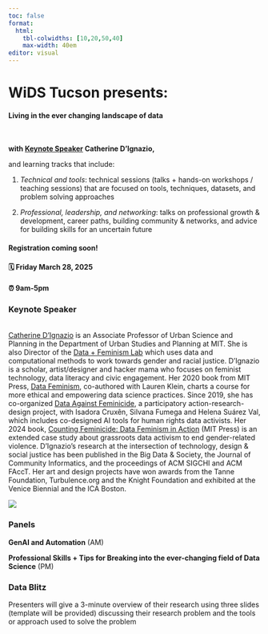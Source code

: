 ```yaml
---
toc: false
format: 
  html: 
    tbl-colwidths: [10,20,50,40]
    max-width: 40em
editor: visual
---
```


# WiDS Tucson presents: {.center}

#### Living in the ever changing landscape of data {.center}

\

**with [Keynote Speaker] Catherine D'Ignazio,**

and learning tracks that include:

1.  *Technical and tools*: technical sessions (talks + hands-on workshops / teaching sessions) that are focused on tools, techniques, datasets, and problem solving approaches

2.  *Professional, leadership, and networking*: talks on professional growth & development, career paths, building community & networks, and advice for building skills for an uncertain future

::: callout-important
#### Registration coming soon!

#### 🗓 Friday March 28, 2025

#### ⏰ 9am-5pm
:::

### Keynote Speaker

\
[Catherine D’Ignazio](https://kanarinka.com/) is an Associate Professor of Urban Science and Planning in the Department of Urban Studies and Planning at MIT. She is also Director of the [Data + Feminism Lab](http://dataplusfeminism.mit.edu/) which uses data and computational methods to work towards gender and racial justice. D’Ignazio is a scholar, artist/designer and hacker mama who focuses on feminist technology, data literacy and civic engagement. Her 2020 book from MIT Press, [Data Feminism](https://bookbook.pubpub.org/data-feminism), co-authored with Lauren Klein, charts a course for more ethical and empowering data science practices. Since 2019, she has co-organized [Data Against Feminicide](http://datoscontrafeminicidio.net/), a participatory action-research-design project, with Isadora Cruxên, Silvana Fumega and Helena Suárez Val, which includes co-designed AI tools for human rights data activists. Her 2024 book, [Counting Feminicide: Data Feminism in Action](https://mitpress.mit.edu/9780262048873/counting-feminicide/) (MIT Press) is an extended case study about grassroots data activism to end gender-related violence. D'Ignazio's research at the intersection of technology, design & social justice has been published in the Big Data & Society, the Journal of Community Informatics, and the proceedings of ACM SIGCHI and ACM FAccT. Her art and design projects have won awards from the Tanne Foundation, Turbulence.org and the Knight Foundation and exhibited at the Venice Biennial and the ICA Boston.

::: column-margin
![](images/CatherineD-Square.webp)
:::

### Panels

**GenAI and Automation** (AM)

**Professional Skills + Tips for Breaking into the ever-changing field of Data Science** (PM)

### Data Blitz

Presenters will give a 3-minute overview of their research using three slides (template will be provided) discussing their research problem and the tools or approach used to solve the problem
